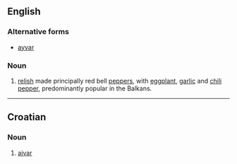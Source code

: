 {{wikipedia}}
==English==

===Alternative forms===
*[[ayvar]]

===Noun===
{{en-noun|-}}

# [[relish]] made principally red bell [[pepper]]s, with [[eggplant]], [[garlic]] and [[chili pepper]], predominantly popular in the Balkans.

----

==Croatian==

===Noun===
{{hr-noun|m}}

# [[#English|ajvar]]